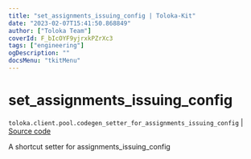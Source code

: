 ```yaml
---
title: "set_assignments_issuing_config | Toloka-Kit"
date: "2023-02-07T15:41:50.868849"
author: ["Toloka Team"]
coverId: F_bIcOYF9yjrxkPZrXc3
tags: ["engineering"]
ogDescription: ""
docsMenu: "tkitMenu"
---
```


# set_assignments_issuing_config
`toloka.client.pool.codegen_setter_for_assignments_issuing_config` | [Source code](https://github.com/Toloka/toloka-kit/blob/v1.1.3/src/client/pool/__init__.py#L0)

A shortcut setter for assignments_issuing_config